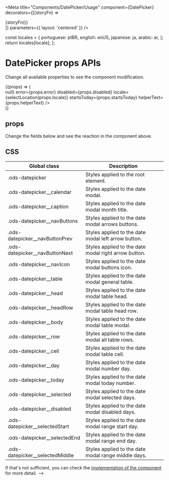

<Meta
  title="Components/DatePicker/Usage"
  component={DatePicker}
  decorators={[(storyFn) => <div>{storyFn()}</div>]}
  parameters={{ layout: 'centered' }}
/>

  const locales = {
    portuguese: ptBR,
    english: enUS,
    japanese: ja,
    arabic: ar,
  };
  return locales[locale];
};

# DatePicker props APIs

Change all available properties to see the component modification.

<Canvas withSource="close">
  <Story
    name="Usage"
    args={{
      label1: 'Start date',
      label2: 'End date',
      value1: '',
      value2: '',
      helperText: 'Some text error here!',
      startsToday: false,
      editable: false,
      error: false,
      disabled: false,
      locale: 'pt-BR',
    }}
    parameters={{
      controls: { exclude: /^blocked*/ },
    }}
    argTypes={{
      label1: {
        control: 'text',
      },
      label2: {
        control: 'text',
      },
      value1: {
        control: 'text',
      },
      value2: {
        control: 'text',
      },
      startsToday: {
        control: 'boolean',
      },
      helperText: {
        control: 'text',
      },
      editable: {
        control: 'boolean',
      },
      error: {
        control: 'boolean',
      },
      disabled: {
        control: 'boolean',
      },
      locale: {
        options: ['portuguese', 'english', 'japanese', 'arabic'],
        control: { type: 'select' },
      },
    }}
  >
    {(props) => (
      <div
        style={{
          width: '100%',
          height: '400px',
          display: 'flex',
          justifyContent: 'center',
        }}
      >
        <div style={{ width: '100%' }}>
          <DatePicker
            labels={{ from: props.label1, to: props.label2 }}
            values={{ from: props.value1, to: props.value2 }}
            onSelect={() => null}
            error={props.error}
            disabled={props.disabled}
            locale={selectLocation(props.locale)}
            startsToday={props.startsToday}
            helperText={props.helperText}
          />
        </div>
      </div>
    )}
  </Story>
</Canvas>

## props

Change the fields below and see the reaction in the component above.

<ArgsTable story="Usage" of="." />

## CSS

| Global class                      | Description                                          |
| --------------------------------- | ---------------------------------------------------- |
| .ods-datepicker                   | Styles applied to the root element.                  |
| .ods-datepicker\_\_calendar       | Styles applied to the date modal.                    |
| .ods-datepicker\_\_caption        | Styles applied to the date modal month title.        |
| .ods-datepicker\_\_navButtons     | Styles applied to the date modal arrows buttons.     |
| .ods-datepicker\_\_navButtonPrev  | Styles applied to the date modal left arrow button.  |
| .ods-datepicker\_\_navButtonNext  | Styles applied to the date modal right arrow button. |
| .ods-datepicker\_\_navIcon        | Styles applied to the date modal buttons icon.       |
| .ods-datepicker\_\_table          | Styles applied to the date modal general table.      |
| .ods-datepicker\_\_head           | Styles applied to the date modal table head.         |
| .ods-datepicker\_\_headRow        | Styles applied to the date modal table head row.     |
| .ods-datepicker\_\_body           | Styles applied to the date modal table modal.        |
| .ods-datepicker\_\_row            | Styles applied to the date modal all table rows.     |
| .ods-datepicker\_\_cell           | Styles applied to the date modal table cell.         |
| .ods-datepicker\_\_day            | Styles applied to the date modal number day.         |
| .ods-datepicker\_\_today          | Styles applied to the date modal today number.       |
| .ods-datepicker\_\_selected       | Styles applied to the date modal selected days.      |
| .ods-datepicker\_\_disabled       | Styles applied to the date modal disabled days.      |
| .ods-datepicker\_\_selectedStart  | Styles applied to the date modal range start day.    |
| .ods-datepicker\_\_selectedEnd    | Styles applied to the date modal range end day.      |
| .ods-datepicker\_\_selectedMiddle | Styles applied to the date modal range middle days.  |

If that's not sufficient, you can check the [implementation of the component](https://github.com/ocean-ds/ocean-web/blob/master/packages/ocean-react/src/DatePicker/DatePicker.tsx) for more detail. -->
